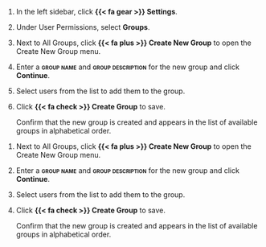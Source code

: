 :::: {.content-visible unless-format="revealjs"}
1. In the left sidebar, click **{{< fa gear >}} Settings**.

1. Under User Permissions, select **Groups**.

1. Next to All Groups, click **{{< fa plus >}} Create New Group** to open the Create New Group menu.

1. Enter a **[group name]{.smallcaps}** and **[group description]{.smallcaps}** for the new group and click **Continue**.

1. Select users from the list to add them to the group.

1. Click **{{< fa check >}} Create Group** to save.

    Confirm that the new group is created and appears in the list of available groups in alphabetical order.

::::


:::: {.content-hidden unless-format="revealjs"}
1. Next to All Groups, click **{{< fa plus >}} Create New Group** to open the Create New Group menu.

1. Enter a **[group name]{.smallcaps}** and **[group description]{.smallcaps}** for the new group and click **Continue**.

1. Select users from the list to add them to the group.

1. Click **{{< fa check >}} Create Group** to save.

    Confirm that the new group is created and appears in the list of available groups in alphabetical order.

::::